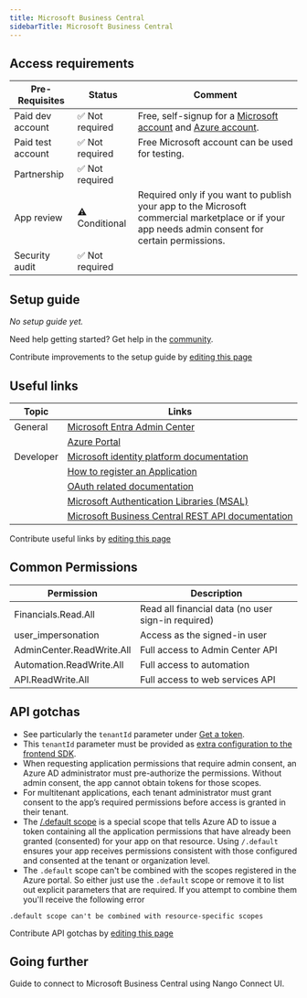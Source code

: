 ```yaml
---
title: Microsoft Business Central
sidebarTitle: Microsoft Business Central
---
```



<Overview />
<PreBuiltTooling />
<PreBuiltUseCases />

## Access requirements
| Pre-Requisites | Status | Comment|
| - | - | - |
| Paid dev account | ✅ Not required | Free, self-signup for a [Microsoft account](https://account.microsoft.com/account) and [Azure account](https://azure.microsoft.com/free). |
| Paid test account | ✅ Not required | Free Microsoft account can be used for testing. |
| Partnership | ✅ Not required | |
| App review | ⚠️ Conditional | Required only if you want to publish your app to the Microsoft commercial marketplace or if your app needs admin consent for certain permissions. |
| Security audit | ✅ Not required | |


## Setup guide

_No setup guide yet._

<Tip>Need help getting started? Get help in the [community](https://nango.dev/slack).</Tip>

<Note>Contribute improvements to the setup guide by [editing this page](https://github.com/nangohq/nango/tree/master/docs-v2/integrations/all/microsoft-business-central.mdx)</Note>


## Useful links

| Topic     | Links                                                                                                                                          |
|----------|------------------------------------------------------------------------------------------------------------------------------------------------|
| General  | [Microsoft Entra Admin Center](https://entra.microsoft.com)                                                                                   |
|          | [Azure Portal](https://portal.azure.com)                                                                                                      |
| Developer | [Microsoft identity platform documentation](https://learn.microsoft.com/en-us/entra/identity-platform/)                                      |
|          | [How to register an Application](https://learn.microsoft.com/en-us/dynamics365/business-central/dev-itpro/administration/automation-apis-using-s2s-authentication#task-1-register-a-microsoft-entra-application-for-authentication-to-business-central) |
|          | [OAuth related documentation](https://learn.microsoft.com/en-us/dynamics365/business-central/dev-itpro/administration/automation-apis-using-s2s-authentication) |
|          | [Microsoft Authentication Libraries (MSAL)](https://learn.microsoft.com/en-us/entra/identity-platform/msal-overview)                         |
|          | [Microsoft Business Central REST API documentation](https://learn.microsoft.com/en-us/dynamics365/business-central/dev-itpro/webservices/api-overview)                         |

<Note>Contribute useful links by [editing this page](https://github.com/nangohq/nango/tree/master/docs-v2/integrations/all/microsoft-business-central.mdx)</Note>

## Common Permissions

| Permission                      | Description                                                   |
| -------------------------- | ------------------------------------------------------------- |
| Financials.Read.All        | Read all financial data (no user sign-in required)            |
| user_impersonation         | Access as the signed-in user             |
| AdminCenter.ReadWrite.All  | Full access to Admin Center API   |
| Automation.ReadWrite.All    | Full access to automation           |
| API.ReadWrite.All         | Full access to web services API                                 |

## API gotchas
-   See particularly the `tenantId` parameter under [Get a token](https://learn.microsoft.com/en-us/entra/identity-platform/v2-oauth2-client-creds-grant-flow#get-a-token).
-   This `tenantId` parameter must be provided as [extra configuration to the frontend SDK](/guides/api-authorization/authorize-in-your-app-default-ui#apis-requiring-connection-specific-configuration-for-authorization).
-   When requesting application permissions that require admin consent, an Azure AD administrator must pre-authorize the permissions. Without admin consent, the app cannot obtain tokens for those scopes.
-   For multitenant applications, each tenant administrator must grant consent to the app’s required permissions before access is granted in their tenant.
-  The [/.default scope](https://learn.microsoft.com/en-us/entra/identity-platform/scopes-oidc#default-when-the-user-gives-consent) is a special scope that tells Azure AD to issue a token containing all the application permissions that have already been granted (consented) for your app on that resource. Using `/.default` ensures your app receives permissions consistent with those configured and consented at the tenant or organization level.
-   The `.default` scope can't be combined with the scopes registered in the Azure portal. So either just use the `.default` scope or remove it to list out explicit parameters that are required. If you attempt to combine them you'll receive the following error
```
.default scope can't be combined with resource-specific scopes
```
<Note>Contribute API gotchas by [editing this page](https://github.com/nangohq/nango/tree/master/docs-v2/integrations/all/microsoft-business-central.mdx)</Note>

## Going further
<Card title="Connect to Microsoft Business Central" icon="link" href="/integrations/all/microsoft-business-central/connect" horizontal>
  Guide to connect to Microsoft Business Central using Nango Connect UI.
</Card>
